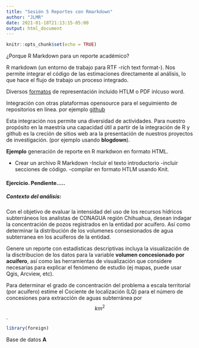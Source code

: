 ```yaml
---
title: "Sesión 5 Reportes con Rmarkdown"
author: "JLMR"
date: 2021-01-18T21:13:15-05:00
output: html_document
---
```


```r
knitr::opts_chunk$set(echo = TRUE)
```

¿Porque R Markdown para un reporte académico?

R markdown (un entorno de trabajo para RTF -rich text format-).
Nos permite integrar el código de las estimaciones directamente al  análisis, lo que hace el flujo de trabajo un proceso integrado.

Diversos [formatos](https://rmarkdown.rstudio.com/gallery.html) de representación incluido HTLM  o PDF inlcuso word. 

Integración con otras plataformas opensource para el seguimiento de repositorios en línea. por ejemplo [github](https://guides.github.com/activities/hello-world/) 

Esta integración nos permite una diversidad de actividades. Para nuestro propósito en la maestría una capacidad útil a partir de la integración de R y github es la creción de sitios web ara la presentación de nuestros proyectos de investigación. (por ejemplo usando **blogdown**).

**Ejemplo**  generación de reporte en R markdwon en formato HTML. 


- Crear un archivo R Markdown
-Incluir el texto introductorio
-incluir secciones de código. 
-compilar en formato HTLM usando Knit. 

#### Ejercicio. Pendiente.....

##### Contexto del análisis: 

Con el objetivo de evaluar la intensidad del uso de los recursos hídricos subterráneos los analistas de CONAGUA región Chihuahua, desean indagar la concentración de pozos registrados en la entidad por acuífero. Así como determinar la distribución de los volumenes  consesionados de agua subterranea en los acuiferos de la entidad.

Genere un reporte con estadísticas descriptivas incluya la visualización de la disctribucion de los datos para la variable **volumen concesionado por acuífero**, así como las herramientas de visualización que considere necesarias para explicar el fenómeno de estudio  (ej mapas, puede usar Qgis, Arcview, etc).  

Para determinar el grado de concentración del problema  a escala territorial (por acuífero) estime el Cociente de localización (LQ) para el número de concesiones para extracción de aguas subterránea  por $$km^2$$.

 
```r
library(foreign)

```



Base de datos **A**





